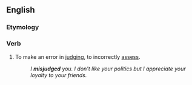 ==English==

===Etymology===
{{prefix|en|mis|judge}}

===Verb===
{{en-verb|misjudg}}

# To make an error in [[judge|judging]], to incorrectly [[assess]].
#: ''I '''misjudged''' you. I don't like your politics but I appreciate your loyalty to your friends.''